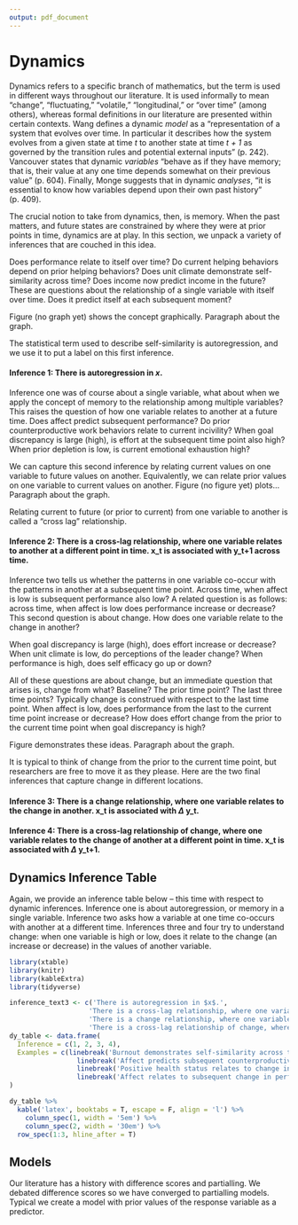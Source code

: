 ```yaml
---
output: pdf_document
---
```


# Dynamics

Dynamics refers to a specific branch of mathematics, but the term is used in different ways throughout our literature. It is used informally to mean "change", "fluctuating," "volatile," "longitudinal," or "over time" (among others), whereas formal definitions in our literature are presented within certain contexts. Wang defines a dynamic *model* as a "representation of a system that evolves over time. In particular it describes how the system evolves from a given state at time *t* to another state at time *t + 1* as governed by the transition rules and potential external inputs" (p. 242). Vancouver states that dynamic *variables* "behave as if they have memory; that is, their value at any one time depends somewhat on their previous value" (p. 604). Finally, Monge suggests that in dynamic *analyses*, "it is essential to know how variables depend upon their own past history" (p. 409). 

The crucial notion to take from dynamics, then, is memory. When the past matters, and future states are constrained by where they were at prior points in time, dynamics are at play. In this section, we unpack a variety of inferences that are couched in this idea.

Does performance relate to itself over time? Do current helping behaviors depend on prior helping behaviors? Does unit climate demonstrate self-similarity across time? Does income now predict income in the future? These are questions about the relationship of a single variable with itself over time. Does it predict itself at each subsequent moment? 

Figure \ref{dynamics} (no graph yet) shows the concept graphically. Paragraph about the graph.

The statistical term used to describe self-similarity is autoregression, and we use it to put a label on this first inference.

#### Inference 1: There is autoregression in $x$. 

Inference one was of course about a single variable, what about when we apply the concept of memory to the relationship among multiple variables? This raises the question of how one variable relates to another at a future time. Does affect predict subsequent performance? Do prior counterproductive work behaviors relate to current incivility? When goal discrepancy is large (high), is effort at the subsequent time point also high? When prior depletion is low, is current emotional exhaustion high?

We can capture this second inference by relating current values on one variable to future values on another. Equivalently, we can relate prior values on one variable to current values on another. Figure \ref{dynamics_cl} (no figure yet) plots...Paragraph about the graph.

Relating current to future (or prior to current) from one variable to another is called a "cross lag" relationship.

#### Inference 2: There is a cross-lag relationship, where one variable relates to another at a different point in time. x_t is associated with y_t+1 across time. 

Inference two tells us whether the patterns in one variable co-occur with the patterns in another at a subsequent time point. Across time, when affect is low is subsequent performance also low? A related question is as follows: across time, when affect is low does performance increase or decrease? This second question is about change. How does one variable relate to the change in another?

When goal discrepancy is large (high), does effort increase or decrease? When unit climate is low, do perceptions of the leader change? When performance is high, does self efficacy go up or down? 

All of these questions are about change, but an immediate question that arises is, change from what? Baseline? The prior time point? The last three time points? Typically change is construed with respect to the last time point. When affect is low, does performance from the last to the current time point increase or decrease? How does effort change from the prior to the current time point when goal discrepancy is high?

Figure \ref{dynamics_change} demonstrates these ideas. Paragraph about the graph.

It is typical to think of change from the prior to the current time point, but researchers are free to move it as they please. Here are the two final inferences that capture change in different locations.

#### Inference 3: There is a change relationship, where one variable relates to the change in another. x_t is associated with $\Delta$ y_t.

#### Inference 4: There is a cross-lag relationship of change, where one variable relates to the change of another at a different point in time. x_t is associated with $\Delta$ y_t+1.

## Dynamics Inference Table

Again, we provide an inference table below -- this time with respect to dynamic inferences. Inference one is about autoregression, or memory in a single variable. Inference two asks how a variable at one time co-occurs with another at a different time. Inferences three and four try to understand change: when one variable is high or low, does it relate to the change (an increase or decrease) in the values of another variable.

```r
library(xtable)
library(knitr)
library(kableExtra)
library(tidyverse)

inference_text3 <- c('There is autoregression in $x$.',
                    'There is a cross-lag relationship, where one variable relates to another at a different point in time. x_t is associated with y_t+1 across time.',
                    'There is a change relationship, where one variable relates to the change in another. x_t is associated with delta y_t.',
                    'There is a cross-lag relationship of change, where one variable relates to the change of another at a different point in time. x_t is associated with change at y_t+1.')
dy_table <- data.frame(
  Inference = c(1, 2, 3, 4),
  Examples = c(linebreak('Burnout demonstrates self-similarity across time.\nPerformance relates to subsequent performance.'),
                 linebreak('Affect predicts subsequent counterproductive work behaviors.\nTurnover relates to subsequent firm performance.'),
                 linebreak('Positive health status relates to change in happiness.\nAnxiety relates to change in performance.'),
                 linebreak('Affect relates to subsequent change in performance.\nHelping behaviors predict subsequent depletion changes.'))
)

dy_table %>%
  kable('latex', booktabs = T, escape = F, align = 'l') %>%
    column_spec(1, width = '5em') %>%
    column_spec(2, width = '30em') %>%
  row_spec(1:3, hline_after = T)


```



## Models

Our literature has a history with difference scores and partialling. We debated difference scores so we have converged to partialling models. Typical we create a model with prior values of the response variable as a predictor. 








